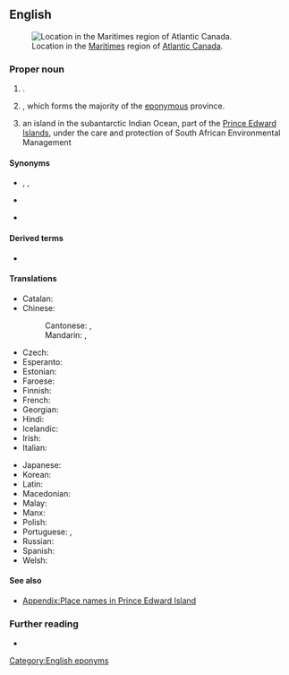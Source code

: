{{also|Prince Edward Islands}}
==English==
[[File:Prince Edward Island location in the Maritimes.svg|thumb|Location in the [[Maritimes]] region of [[Atlantic Canada]].]]

===Proper noun===
{{en-proper noun|head=[[prince|Prince]] [[Edward]] [[island|Island]]}}

# {{place|en|province|in eastern|c/Canada|capital=Charlottetown}}.
# {{place|en|island|in eastern|c/Canada}}, which forms the majority of the [[eponymous]] province.
# an island in the subantarctic Indian Ocean, part of the [https://en.wikipedia.org/wiki/Prince_Edward_Islands Prince Edward Islands], under the care and protection of South African Environmental Management

====Synonyms====
* {{l|en|PEI}}, {{l|en|P.E.I.}}, {{l|en|P. E. I.}}
* {{sense|postal abbreviation}} {{l|en|PE}}
* {{qualifier|obsolete}} {{sense|island}} {{l|en|Île Saint Jean}}

====Derived terms====
* {{l|en|Prince Edward Islander}}

====Translations====
{{trans-top|Province in eastern Canada}}
* Catalan: {{t|ca|Illa del Príncep Eduard|f}}
* Chinese:
*: Cantonese: {{t|yue|愛德華王子島|sc=Hani}}, {{t|yue|爱德华王子岛|tr=oi3 dak1 waa4 wong4 zi2 dou2|sc=Hani}}
*: Mandarin: {{t+|cmn|愛德華王子島|sc=Hani}}, {{t+|cmn|爱德华王子岛|tr=Àidéhuá Wángzǐ Dǎo|sc=Hani}}
* Czech: {{t|cs|Ostrov prince Edwarda|m}}
* Esperanto: {{t|eo|Insulo de Princo Eduardo}}
* Estonian: {{t|et|Prints Edwardi saar}}
* Faroese: {{t|fo|Prince Edwardsoy}}
* Finnish: {{t+|fi|Prinssi Edwardin saari}}
* French: {{t+|fr|Île-du-Prince-Édouard|f}}
* Georgian: {{t|ka|პრინს-ედუარდის კუნძული}}
* Hindi: {{t|hi|प्रिन्स एड्वर्ड आइलैण्ड|m}}
* Icelandic: {{t|is|Eyja Játvarðs prins|f}}
* Irish: {{t|ga|Oileán Phrionsa Éadbhard|m}}
* Italian: {{t|it|Isola del Principe Edoardo|f}}
{{trans-mid}}
* Japanese: {{t|ja|プリンスエドワードアイランド|tr=Purinsu-Edowādo-Airando|sc=Jpan}}
* Korean: {{t|ko|^프린스에드워드아일랜드|tr=Peurinseu-Edeuwodeu-Aillaendeu}}
* Latin: {{t|la|Insula principis Eduardi|f}}
* Macedonian: {{t|mk|Остров на Принц Едвард|m}}
* Malay: {{t|ms|Pulau Prince Edward}}
* Manx: {{t|gv|Ellan y Phrinse Edard}}
* Polish: {{t+|pl|Wyspa Księcia Edwarda|f}}
* Portuguese: {{t|pt|Ilha Prince Edward|f}}, {{t|pt|Ilha do Príncipe Eduardo|f}}
* Russian: {{t|ru|о́стров При́нца Эдуа́рда|m}}
* Spanish: {{t|es|Isla Príncipe Eduardo|f}}
* Welsh: {{t|cy|Ynys Tywysog Edward|f}}
{{trans-bottom}}

====See also====
* [[Appendix:Place names in Prince Edward Island]]

===Further reading===
* {{pedia}}

[[Category:English eponyms]]